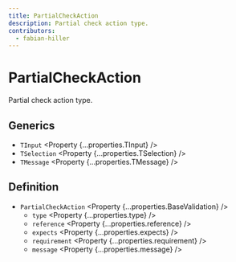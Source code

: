 ```yaml
---
title: PartialCheckAction
description: Partial check action type.
contributors:
  - fabian-hiller
---
```



# PartialCheckAction

Partial check action type.

## Generics

- `TInput` <Property {...properties.TInput} />
- `TSelection` <Property {...properties.TSelection} />
- `TMessage` <Property {...properties.TMessage} />

## Definition

- `PartialCheckAction` <Property {...properties.BaseValidation} />
  - `type` <Property {...properties.type} />
  - `reference` <Property {...properties.reference} />
  - `expects` <Property {...properties.expects} />
  - `requirement` <Property {...properties.requirement} />
  - `message` <Property {...properties.message} />
